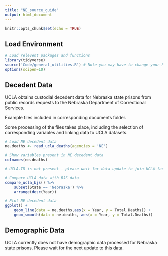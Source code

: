 ```yaml
---
title: "NE_source_guide"
output: html_document
---
```


```r
knitr::opts_chunk$set(echo = TRUE)
```

## Load Environment

```r
# Load relevent packages and functions
library(tidyverse)
source('Code/general_utilities.R') # Note you may have to change your Rmarkdown option for evaluate chunks to project instead of document
options(scipen=10)
```

## Decedent Data

UCLA obtains custodial decedent data for Nebraska state prisons from public records requests to the Nebraska Department of Correctional Services.

Example files included in corresponding documents folder. 

Some processing of the files takes place, including the selection of corresponding variables and linking data to UCLA datasets. 

```r
# Load NE decedent data
ne.deaths <- read_ucla_deaths(agencies = 'NE')

# Show variables present in NE decedent data
colnames(ne.deaths)

# UCLA.ID is not present - please wait for data update to join UCLA facility data

# Compare UCLA data with BJS data
compare_ucla_bjs() %>%
    subset(State == 'Nebraska') %>%
    arrange(desc(Year))

# Plot NE decedent data 
ggplot() +
    geom_line(data = ne.deaths,aes(x = Year, y = Total.Deaths)) +
    geom_smooth(data = ne.deaths, aes(x = Year, y = Total.Deaths))

```


## Demographic Data

UCLA currently does not have demographic data processed for Nebraska state prisons. Please wait for the next update to this data. 

